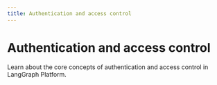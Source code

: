 ```yaml
---
title: Authentication and access control
---
```


# Authentication and access control

Learn about the core concepts of authentication and access control in LangGraph Platform. 
